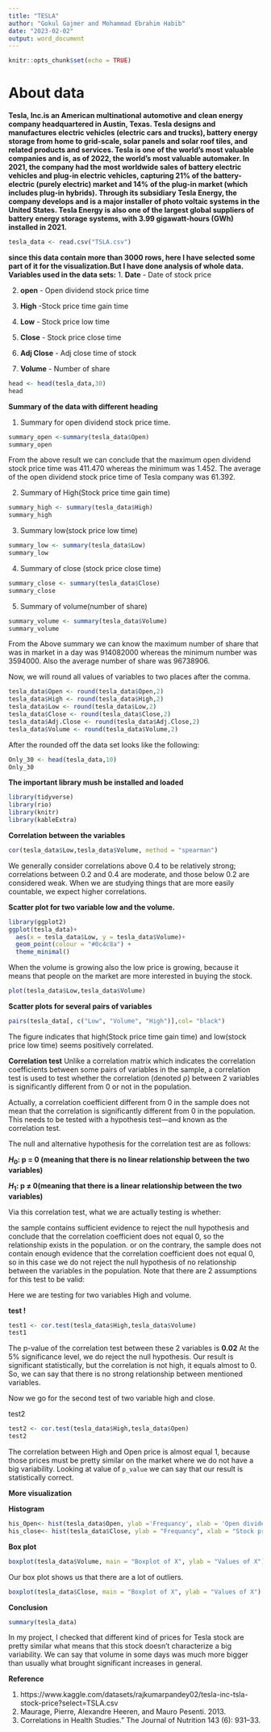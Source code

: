 ---
title: "TESLA"
author: "Gokul Gajmer and Mohammad Ebrahim Habib"
date: "2023-02-02"
output: word_document
---

```{r setup, include=FALSE}
knitr::opts_chunk$set(echo = TRUE)

```
# About data
**Tesla, Inc.is an American multinational automotive and clean energy company headquartered in Austin, Texas. Tesla designs and manufactures electric vehicles (electric cars and trucks), battery energy storage from home to grid-scale, solar panels and solar roof tiles, and related products and services. Tesla is one of the world's most valuable companies and is, as of 2022, the world's most valuable automaker. In 2021, the company had the most worldwide sales of battery electric vehicles and plug-in electric vehicles, capturing 21% of the battery-electric (purely electric) market and 14% of the plug-in market (which includes plug-in hybrids). Through its subsidiary Tesla Energy, the company develops and is a major installer of photo voltaic systems in the United States. Tesla Energy is also one of the largest global suppliers of battery energy storage systems, with 3.99 gigawatt-hours (GWh) installed in 2021.**
```{r}
tesla_data <- read.csv("TSLA.csv")
```
**since this data contain more than 3000 rows, here I have selected some part of it for the visualization.But I have done analysis of whole data.**
**Variables used in the data sets:**
1. **Date** - Date of stock price

2. **open** - Open dividend stock price time

3. **High** -Stock price time gain time

4. **Low** - Stock price low time

5. **Close** - Stock price close time

6. **Adj Close** - Adj close time of stock

7. **Volume** - Number of share
```{r}
head <- head(tesla_data,30)
head
```
**Summary of the data with different heading**

1. Summary for open dividend stock price time.
```{r}
summary_open <-summary(tesla_data$Open)
summary_open
```
From the above result we can conclude that the maximum open dividend stock price time was 411.470 whereas the minimum was 1.452. The average of the open dividend stock price time of Tesla company was 61.392. 

2. Summary of High(Stock price time gain time)

```{r}
summary_high <- summary(tesla_data$High)
summary_high
```
3. Summary low(stock price low time)
```{r}
summary_low <- summary(tesla_data$Low)
summary_low
```
4. Summary of close (stock price close time)
```{r}
summary_close <- summary(tesla_data$Close)
summary_close
```
5. Summary of volume(number of share)
```{r}
summary_volume <- summary(tesla_data$Volume)
summary_volume
```
From the Above summary we can know the maximum number of share that was in market in a day was 914082000 whereas the minimum number was 3594000. Also the average number of share was 96738906.


Now, we will round all values of variables to two places after the comma.
```{r}
tesla_data$Open <- round(tesla_data$Open,2)
tesla_data$High <- round(tesla_data$High,2)
tesla_data$Low <- round(tesla_data$Low,2)
tesla_data$Close <- round(tesla_data$Close,2)
tesla_data$Adj.Close <- round(tesla_data$Adj.Close,2)
tesla_data$Volume <- round(tesla_data$Volume,2)
```
After the rounded off the data set looks like the following:
```{r}
Only_30 <- head(tesla_data,10)
Only_30
```


**The important library mush be installed and loaded**

```{r}
library(tidyverse)
library(rio)
library(knitr)
library(kableExtra)
```


**Correlation between the variables**

```{r}
cor(tesla_data$Low,tesla_data$Volume, method = "spearman")
```
We generally consider correlations above 0.4 to be relatively strong; correlations between 0.2 and 0.4 are moderate, and those below 0.2 are considered weak. When we are studying things that are more easily countable, we expect higher correlations.


**Scatter plot for two variable low and the volume.**
```{r}
library(ggplot2)
ggplot(tesla_data)+
  aes(x = tesla_data$Low, y = tesla_data$Volume)+
  geom_point(colour = "#0c4c8a") +
  theme_minimal()
```

When the volume is growing also the low price is growing, because it means that people on the market are more interested in buying the stock. 


```{r}
plot(tesla_data$Low,tesla_data$Volume)
```

**Scatter plots for several pairs of variables**

```{r}
pairs(tesla_data[, c("Low", "Volume", "High")],col= "black")
```
The figure indicates that high(Stock price time gain time) and low(stock price low time) seems positively correlated.

**Correlation test**
Unlike a correlation matrix which indicates the correlation coefficients between some pairs of variables in the sample, a correlation test is used to test whether the correlation (denoted ρ) between 2 variables is significantly different from 0 or not in the population.

Actually, a correlation coefficient different from 0 in the sample does not mean that the correlation is significantly different from 0 in the population. This needs to be tested with a hypothesis test—and known as the correlation test.

The null and alternative hypothesis for the correlation test are as follows:

**$H_0:$ p = 0 (meaning that there is no linear relationship between the two variables)**

**$H_1:$ p ≠ 0(meaning that there is a linear relationship between the two variables)**


Via this correlation test, what we are actually testing is whether:

the sample contains sufficient evidence to reject the null hypothesis and conclude that the correlation coefficient does not equal 0, so the relationship exists in the population.
or on the contrary, the sample does not contain enough evidence that the correlation coefficient does not equal 0, so in this case we do not reject the null hypothesis of no relationship between the variables in the population.
Note that there are 2 assumptions for this test to be valid:

Here we are testing for two variables High and volume.

**test !**
```{r}
test1 <- cor.test(tesla_data$High,tesla_data$Volume)
test1
```
The p-value of the correlation test between these 2 variables is **0.02** At the 5% significance level, we do reject the null hypothesis. Our result is significant statistically, but the correlation is not high, it equals almost to 0. So, we can say that there is no strong relationship between mentioned variables.


Now we go for the second test of two variable high and close.

test2
```{r}
test2 <- cor.test(tesla_data$High,tesla_data$Open)
test2
```
The correlation between High and Open price is almost equal 1, because those prices must be pretty similar on the market where we do not have a big variability. Looking at value of `p_value` we can say that our result is statistically correct.


**More visualization**


**Histogram**
```{r}
his_Open<- hist(tesla_data$Open, ylab ='Frequancy', xlab = 'Open dividend stock price time',col = "red4" )
his_close<- hist(tesla_data$Close, ylab = "Frequancy", xlab = "Stock price close time", col = "green4")
```

**Box plot**
```{r}
boxplot(tesla_data$Volume, main = "Boxplot of X", ylab = "Values of X")
```
Our box plot shows us that there are a lot of outliers.

```{r}
boxplot(tesla_data$Close, main = "Boxplot of X", ylab = "Values of X")
```

**Conclusion**

```{r}
summary(tesla_data)
```
In my project, I checked that different kind of prices for Tesla stock are pretty similar what means that this stock doesn't characterize a big variability. We can say that volume in some days was much more bigger than usually what brought significant increases in general.

**Reference**

1. https://www.kaggle.com/datasets/rajkumarpandey02/tesla-inc-tsla-stock-price?select=TSLA.csv
2. Maurage, Pierre, Alexandre Heeren, and Mauro Pesenti. 2013.
3. Correlations in Health Studies.” The Journal of Nutrition 143 (6): 931–33.

